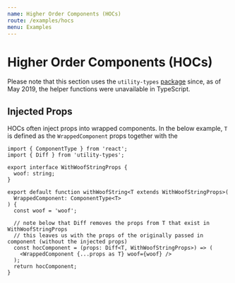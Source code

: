 ```yaml
---
name: Higher Order Components (HOCs)
route: /examples/hocs
menu: Examples
---
```


# Higher Order Components (HOCs)

Please note that this section uses the `utility-types` [package](https://github.com/piotrwitek/utility-types) since, as of May 2019, the helper functions were unavailable in TypeScript.

## Injected Props

HOCs often inject props into wrapped components. In the below example, `T` is defined as the `WrappedComponent` props together with the

```tsx
import { ComponentType } from 'react';
import { Diff } from 'utility-types';

export interface WithWoofStringProps {
  woof: string;
}

export default function withWoofString<T extends WithWoofStringProps>(
  WrappedComponent: ComponentType<T>
) {
  const woof = 'woof';

  // note below that Diff removes the props from T that exist in WithWoofStringProps
  // this leaves us with the props of the originally passed in component (without the injected props)
  const hocComponent = (props: Diff<T, WithWoofStringProps>) => (
    <WrappedComponent {...props as T} woof={woof} />
  );
  return hocComponent;
}
```

